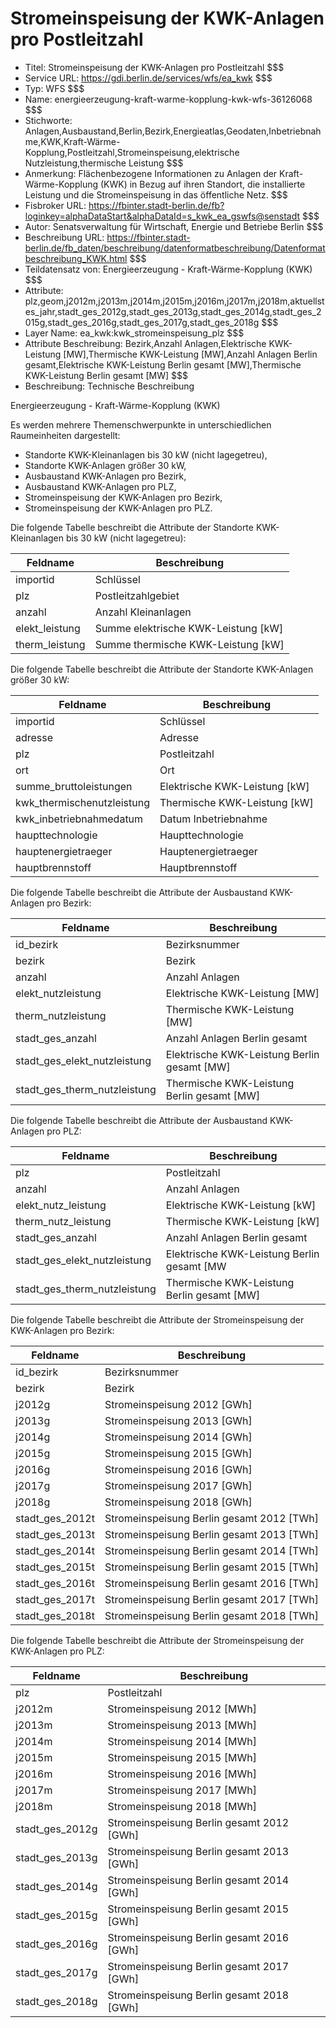 # Stromeinspeisung der KWK-Anlagen pro Postleitzahl
- Titel: Stromeinspeisung der KWK-Anlagen pro Postleitzahl $$$
- Service URL: https://gdi.berlin.de/services/wfs/ea_kwk $$$
- Typ: WFS $$$
- Name: energieerzeugung-kraft-warme-kopplung-kwk-wfs-36126068 $$$
- Stichworte: Anlagen,Ausbaustand,Berlin,Bezirk,Energieatlas,Geodaten,Inbetriebnahme,KWK,Kraft-Wärme-Kopplung,Postleitzahl,Stromeinspeisung,elektrische Nutzleistung,thermische Leistung $$$
- Anmerkung: Flächenbezogene Informationen zu Anlagen der Kraft-Wärme-Kopplung (KWK) in Bezug auf ihren Standort, die installierte Leistung und die Stromeinspeisung in das öffentliche Netz. $$$
- Fisbroker URL: https://fbinter.stadt-berlin.de/fb?loginkey=alphaDataStart&alphaDataId=s_kwk_ea_gswfs@senstadt $$$
- Autor: Senatsverwaltung für Wirtschaft, Energie und Betriebe Berlin $$$
- Beschreibung URL: https://fbinter.stadt-berlin.de/fb_daten/beschreibung/datenformatbeschreibung/Datenformatbeschreibung_KWK.html $$$
- Teildatensatz von: Energieerzeugung - Kraft-Wärme-Kopplung (KWK) $$$
- Attribute: plz,geom,j2012m,j2013m,j2014m,j2015m,j2016m,j2017m,j2018m,aktuellstes_jahr,stadt_ges_2012g,stadt_ges_2013g,stadt_ges_2014g,stadt_ges_2015g,stadt_ges_2016g,stadt_ges_2017g,stadt_ges_2018g $$$
- Layer Name: ea_kwk:kwk_stromeinspeisung_plz $$$
- Attribute Beschreibung: Bezirk,Anzahl Anlagen,Elektrische KWK-Leistung [MW],Thermische KWK-Leistung [MW],Anzahl Anlagen Berlin gesamt,Elektrische KWK-Leistung Berlin gesamt [MW],Thermische KWK-Leistung Berlin gesamt [MW] $$$
- Beschreibung: Technische Beschreibung 

Energieerzeugung - Kraft-Wärme-Kopplung (KWK)

Es werden mehrere Themenschwerpunkte in unterschiedlichen Raumeinheiten dargestellt:

* Standorte KWK-Kleinanlagen bis 30 kW (nicht lagegetreu),
* Standorte KWK-Anlagen größer 30 kW,
* Ausbaustand KWK-Anlagen pro Bezirk,
* Ausbaustand KWK-Anlagen pro PLZ,
* Stromeinspeisung der KWK-Anlagen pro Bezirk,
* Stromeinspeisung der KWK-Anlagen pro PLZ.

Die folgende Tabelle beschreibt die Attribute der Standorte KWK-Kleinanlagen bis 30 kW (nicht lagegetreu):

| **Feldname**    | **Beschreibung**                      |
| --------------- | ------------------------------------- |
| importid        | Schlüssel                             |
| plz             | Postleitzahlgebiet                    |
| anzahl          | Anzahl Kleinanlagen                   |
| elekt\_leistung | Summe elektrische KWK-Leistung \[kW\] |
| therm\_leistung | Summe thermische KWK-Leistung \[kW\]  |

Die folgende Tabelle beschreibt die Attribute der Standorte KWK-Anlagen größer 30 kW:

| **Feldname**                | **Beschreibung**                |
| --------------------------- | ------------------------------- |
| importid                    | Schlüssel                       |
| adresse                     | Adresse                         |
| plz                         | Postleitzahl                    |
| ort                         | Ort                             |
| summe\_bruttoleistungen     | Elektrische KWK-Leistung \[kW\] |
| kwk\_thermischenutzleistung | Thermische KWK-Leistung \[kW\]  |
| kwk\_inbetriebnahmedatum    | Datum Inbetriebnahme            |
| haupttechnologie            | Haupttechnologie                |
| hauptenergietraeger         | Hauptenergietraeger             |
| hauptbrennstoff             | Hauptbrennstoff                 |

Die folgende Tabelle beschreibt die Attribute der Ausbaustand KWK-Anlagen pro Bezirk:

| **Feldname**                    | **Beschreibung**                              |
| ------------------------------- | --------------------------------------------- |
| id\_bezirk                      | Bezirksnummer                                 |
| bezirk                          | Bezirk                                        |
| anzahl                          | Anzahl Anlagen                                |
| elekt\_nutzleistung             | Elektrische KWK-Leistung \[MW\]               |
| therm\_nutzleistung             | Thermische KWK-Leistung \[MW\]                |
| stadt\_ges\_anzahl              | Anzahl Anlagen Berlin gesamt                  |
| stadt\_ges\_elekt\_nutzleistung | Elektrische KWK-Leistung Berlin gesamt \[MW\] |
| stadt\_ges\_therm\_nutzleistung | Thermische KWK-Leistung Berlin gesamt \[MW\]  |

Die folgende Tabelle beschreibt die Attribute der Ausbaustand KWK-Anlagen pro PLZ:

| **Feldname**                    | **Beschreibung**                             |
| ------------------------------- | -------------------------------------------- |
| plz                             | Postleitzahl                                 |
| anzahl                          | Anzahl Anlagen                               |
| elekt\_nutz\_leistung           | Elektrische KWK-Leistung \[kW\]              |
| therm\_nutz\_leistung           | Thermische KWK-Leistung \[kW\]               |
| stadt\_ges\_anzahl              | Anzahl Anlagen Berlin gesamt                 |
| stadt\_ges\_elekt\_nutzleistung | Elektrische KWK-Leistung Berlin gesamt \[MW  |
| stadt\_ges\_therm\_nutzleistung | Thermische KWK-Leistung Berlin gesamt \[MW\] |

Die folgende Tabelle beschreibt die Attribute der  Stromeinspeisung der KWK-Anlagen pro Bezirk:

| **Feldname**      | **Beschreibung**                            |
| ----------------- | ------------------------------------------- |
| id\_bezirk        | Bezirksnummer                               |
| bezirk            | Bezirk                                      |
| j2012g            | Stromeinspeisung 2012 \[GWh\]               |
| j2013g            | Stromeinspeisung 2013 \[GWh\]               |
| j2014g            | Stromeinspeisung 2014 \[GWh\]               |
| j2015g            | Stromeinspeisung 2015 \[GWh\]               |
| j2016g            | Stromeinspeisung 2016 \[GWh\]               |
| j2017g            | Stromeinspeisung 2017 \[GWh\]               |
| j2018g            | Stromeinspeisung 2018 \[GWh\]               |
| stadt\_ges\_2012t | Stromeinspeisung Berlin gesamt 2012 \[TWh\] |
| stadt\_ges\_2013t | Stromeinspeisung Berlin gesamt 2013 \[TWh\] |
| stadt\_ges\_2014t | Stromeinspeisung Berlin gesamt 2014 \[TWh\] |
| stadt\_ges\_2015t | Stromeinspeisung Berlin gesamt 2015 \[TWh\] |
| stadt\_ges\_2016t | Stromeinspeisung Berlin gesamt 2016 \[TWh\] |
| stadt\_ges\_2017t | Stromeinspeisung Berlin gesamt 2017 \[TWh\] |
| stadt\_ges\_2018t | Stromeinspeisung Berlin gesamt 2018 \[TWh\] |

Die folgende Tabelle beschreibt die Attribute der  Stromeinspeisung der KWK-Anlagen pro PLZ:

| **Feldname**      | **Beschreibung**                            |
| ----------------- | ------------------------------------------- |
| plz               | Postleitzahl                                |
| j2012m            | Stromeinspeisung 2012 \[MWh\]               |
| j2013m            | Stromeinspeisung 2013 \[MWh\]               |
| j2014m            | Stromeinspeisung 2014 \[MWh\]               |
| j2015m            | Stromeinspeisung 2015 \[MWh\]               |
| j2016m            | Stromeinspeisung 2016 \[MWh\]               |
| j2017m            | Stromeinspeisung 2017 \[MWh\]               |
| j2018m            | Stromeinspeisung 2018 \[MWh\]               |
| stadt\_ges\_2012g | Stromeinspeisung Berlin gesamt 2012 \[GWh\] |
| stadt\_ges\_2013g | Stromeinspeisung Berlin gesamt 2013 \[GWh\] |
| stadt\_ges\_2014g | Stromeinspeisung Berlin gesamt 2014 \[GWh\] |
| stadt\_ges\_2015g | Stromeinspeisung Berlin gesamt 2015 \[GWh\] |
| stadt\_ges\_2016g | Stromeinspeisung Berlin gesamt 2016 \[GWh\] |
| stadt\_ges\_2017g | Stromeinspeisung Berlin gesamt 2017 \[GWh\] |
| stadt\_ges\_2018g | Stromeinspeisung Berlin gesamt 2018 \[GWh\] | $$$
